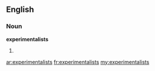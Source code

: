 ==English==

===Noun===
'''experimentalists'''

# {{plural of|[[experimentalist]]}}

[[ar:experimentalists]]
[[fr:experimentalists]]
[[my:experimentalists]]